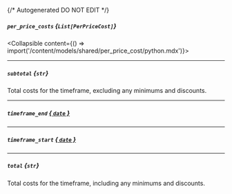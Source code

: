 {/* Autogenerated DO NOT EDIT  */}

##### `per_price_costs` *{`List[PerPriceCost]`}*
<Collapsible content={() => import('/content/models/shared/per_price_cost/python.mdx')}>
</Collapsible>

---
##### `subtotal` *{`str`}*
Total costs for the timeframe, excluding any minimums and discounts.

---
##### `timeframe_end` [*{ `date` }*](https://docs.python.org/3/library/datetime.html#date-objects)

---
##### `timeframe_start` [*{ `date` }*](https://docs.python.org/3/library/datetime.html#date-objects)

---
##### `total` *{`str`}*
Total costs for the timeframe, including any minimums and discounts.


